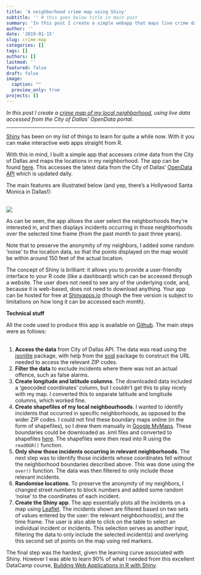 ```yaml
---
title: 'A neighborhood crime map using Shiny'
subtitle: '' # this goes below title in main post
summary: 'In this post I create a simple webapp that maps live crime data in my neighborhood.'
author: ''
date: '2019-01-15'
slug: crime-map
categories: []
tags: []
authors: []
lastmod: ''
featured: false
draft: false
image:
  caption: ""
  preview_only: true
projects: []
---
```



_In this post I create a [crime map of my local neighborhood](https://stevedoogue.shinyapps.io/crimemap/), using live data accessed from the City of Dallas' OpenData portal._ 
<hr>  

[Shiny](https://shiny.rstudio.com/) has been on my list of things to learn for quite a while now. With it you can make interactive web apps straight from R. 

With this in mind, I built a simple app that accesses crime data from the City of Dallas and maps the locations in my neighborhood. The app can be found [here](https://stevedoogue.shinyapps.io/crimemap/). This accesses the latest data from the City of Dallas' [OpenData API](https://www.dallasopendata.com/Public-Safety/Police-Incidents/qv6i-rri7) which is updated daily.

The main features are illustrated below (and yep, there's a Hollywood Santa Monica in Dallas!):  
&nbsp;


![](https://res.cloudinary.com/ddjmrpbw4/image/upload/v1546723680/crimemapgif.gif)


As can be seen, the app allows the user select the neighborhoods they're interested in, and then displays incidents occurring in those neighborhoods over the selected time frame (from  the past month to past three years).

Note that to preserve the anonymity of my neighbors, I added some random 'noise' to the location data, so that the points displayed on the map would be within around 150 feet of the actual location.

The concept of Shiny is brilliant: it allows you to provide a user-friendly interface to your R code (like a dashboard) which can be accessed through a website. The user does not need to see any of the underlying code, and, because it is web-based, does not need to download anything. Your app can be hosted for free at [Shinyapps.io](https://shiny.rstudio.com/deploy/) (though the free version is subject to limitations on how long it can be accessed each month). 

__Technical stuff__

All the code used to produce this app is available on [Github](https://github.com/SteveRxD/Blog/tree/master/content/post/post03-crime-map). The main steps were as follows:  
&nbsp;

1. **Access the data** from City of Dallas API. The data was read using the [jsonlite](https://cran.r-project.org/web/packages/jsonlite/jsonlite.pdf) package, with help from the [soql](https://cran.r-project.org/web/packages/soql/soql.pdf) package to construct the URL needed to access the relevant ZIP codes.   
2. **Filter the data** to exclude incidents where there was not an actual offence, such as false alarms.  
3. **Create longitude and latitude columns**. The downloaded data included a 'geocoded coordinates' column, but I couldn't get this to play nicely with my map. I converted this to separate latitude and longitude columns, which worked fine.
4. **Create shapefiles of my local neighbourhoods**. I wanted to identify incidents that occurred in specific neighborhoods, as opposed to the wider ZIP codes. I could not find these boundary maps online (in the form of shapefiles), so I drew them manually in [Google MyMaps](https://www.google.com/maps/about/mymaps/). These boundaries could be downloaded as .kml files and converted to shapefiles [here](https://mygeodata.cloud/converter/kml-to-shp). The shapefiles were then read into R using the `readOGR()` function.
5. **Only show those incidents occurring in relevant neighborhoods**. The next step was to identify those incidents whose coordinates fell without the neighborhood boundaries described above. This was done using the `over()` function. The data was then filtered to only include those relevant incidents.
6. **Randomise locations**. To preserve the anonymity of my neighbors, I changed street numbers to block numbers and added some random 'noise' to the coordinates of each incident.
7. **Create the Shiny app**. The app essentially plots all the incidents on a map using [Leaflet](https://rstudio.github.io/leaflet/). The incidents shown are filtered based on two sets of values entered by the user: the relevant neighborhood(s), and the time frame. The user is also able to click on the table to select an individual incident or incidents. This selection serves as another input, filtering the data to only include the selected incident(s) and overlying this second set of points on the map using red markers.

The final step was the hardest, given the learning curve associated with Shiny. However I was able to learn 90% of what I needed from this excellent DataCamp course, [Building Web Applications in R with Shiny](https://www.datacamp.com/courses/building-web-applications-in-r-with-shiny).





